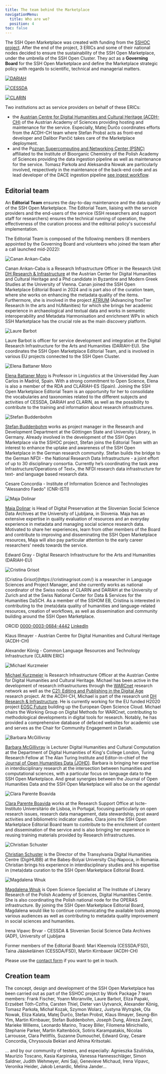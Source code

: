 ```yaml
---
title: The team behind the Marketplace
navigationMenu:
  title: Who are we?
  position: 4
toc: false
---
```

The SSH Open Marketplace was created with funding from the [SSHOC project](/about/sshoc-eosc). After the end of the project, 3 ERICs and some of their national nodes decided to ensure the sustainability of the SSH Open Marketplace, under the umbrella of the SSH Open Cluster. They act as a **Governing Board** for the SSH Open Marketplace and define the Marketplace strategic policy with regards to scientific, technical and managerial matters.

<div style={{ display: 'grid', gap: 'var(--space-4)', gridTemplateColumns: 'repeat(3, 1fr)' }}>

[![DARIAH](/assets/cms/images/dariah-eu-logo.png)](https://dariah.eu)

[![CESSDA](/assets/cms/images/cessda-logo.png)](https://www.cessda.eu)

[![CLARIN](/assets/cms/images/clarin-logo.png)](https://clarin.eu)

</div>

Two institutions act as service providers on behalf of these ERICs: 

- the [Austrian Centre for Digital Humanities and Cultural Heritage (ACDH-CH)](https://www.oeaw.ac.at/acdh/) of the Austrian Academy of Sciences providing hosting and maintenance for the service. Especially, Matej Ďurčo coordinates efforts from the ACDH-CH team where Stefan Probst acts as front-end developer and Dalibor Pančić takes care of the Marketplace deployment.  
- and the P[oznan Supercomputing and Networking Center (PSNC)](https://www.psnc.pl/) affiliated to the Institute of Bioorganic Chemistry of the Polish Academy of Sciences providing the data ingestion pipeline as well as maintenance for the service. Tomasz Parkoła and Aleksandra Nowak are particularly involved, respectively in the maintenance of the back-end code and as lead developer of the DACE ingestion pipeline [see ingest workflow](/about/implementation#data-ingestion-workflow).

## Editorial team

An **Editorial Team** ensures the day-to-day maintenance and the data quality of the SSH Open Marketplace. The Editorial Team, liaising with the service providers and the end-users of the service (SSH researchers and support staff for researchers) ensures the technical running of operation, the effectiveness of the curation process and the editorial policy's successful implementation.

The Editorial Team is composed of the following members (8 members appointed by the Governing Board and volunteers who joined the team after a call launched mid-2022): 

<div style={{ display: 'grid', gap: 'var(--space-4)', gridTemplateColumns: 'var(--prose-column-sm) 1fr' }}>

![Canan Arıkan-Caba](/assets/cms/images/sshoc_ed_board_canan_arikancaba.png)

Canan Arıkan-Caba is a Research Infrastructure Officer in the Research Unit [DH Research & Infrastructure](https://www.oeaw.ac.at/acdh/research/dh-research-infrastructure) at the Austrian Center for Digital Humanities and Cultural Heritage and a Phd candidate in Byzantine and Modern Greek Studies at the University of Vienna. Canan joined the SSH Open Marketplace Editorial Board in 2024 and is part also of the curation team, where she works on enhancing the metadata quality of the items. Furthermore, she is involved in the project [ATRIUM](https://atrium-research.eu/) (Advancing fronTier Research In the arts and hUManities) for which she brings her academic experience in archaeological and textual data and works in semantic interoperability and Metadata Harmonisation and enrichment WPs in which SSH Marketplace has the crucial role as the main discovery platform. 

![Laure Barbot](/assets/cms/images/sshoc_ed_board_laure_barbot.jpg)

Laure Barbot is officer for service development and integration at the Digital Research Infrastructure for the Arts and Humanities (DARIAH-EU). She coordinates the SSH Open Marketplace Editorial Team, and is involved in various EU projects connected to the SSH Open Cluster.

![Elena Battaner Moro](/assets/cms/images/sshoc_ed_board_elena_battaner_moro.png)

[Elena Battaner Moro](https://orcid.org/0000-0002-5521-6445) is Professor in Linguistics at the Universidad Rey Juan Carlos in Madrid, Spain. With a strong commitment to Open Science, Elena is also a member of the RDA and CLARIAH-ES (Spain). Joining the SSH Open Marketplace Editorial Team is an opportunity for her to consolidate the vocabularies and taxonomies related to the different subjects and activities of CESSDA, DARIAH and CLARIN, as well as the possibility to contribute to the training and information about research infrastructures.

![Stefan Buddenbohm](/assets/cms/images/sshoc_ed_board_stefan_buddenbohm.jpg)

[Stefan Buddenbohm](https://www.sub.uni-goettingen.de/kontakt/personen-a-z/personendetails/person/stefan-buddenbohm-1/) works as project manager in the Research and Development Department at the Göttingen State and University Library, in Germany. Already involved in the development of the SSH Open Marketplace via the SSHOC project, Stefan joins the Editorial Team with an interest to enhance the uptake and awareness of the SSH Open Marketplace in the German research community. Stefan builds the bridge to the German NFDI - the National Research Data Infrastructure - a joint effort of up to 30 disciplinary consortia. Currently he’s coordinating the task area Infrastructure/Operations of  Text+, the NFDI research data infrastructure for text- and language based research data.

<div/>

Cesare Concordia - Institute of Information Science and Technologies "Alessandro Faedo" (CNR-ISTI)

![Maja Dolinar](/assets/cms/images/sshoc_ed_board_maja_dolinar.jpg)

[Maja Dolinar](https://orcid.org/0000-0002-8307-6486) is Head of Digital Preservation at the Slovenian Social Science Data Archives at the University of Ljubljana, in Slovenia. Maja has an extensive expertise in quality evaluation of resources and an everyday experience in metadata and managing social science research data. Motivated to share her experiences, learn from other members of the Board and contribute to improving and disseminating the SSH Open Marketplace resources, Maja will also pay particular attention to the early career researchers’ needs towards the service.

<div/>

Edward Gray - Digital Research Infrastructure for the Arts and Humanities (DARIAH-EU) 

![Cristina Grisot](/assets/cms/images/sshoc_ed_board_cristinagrisot.jpg)

<div>[Cristina Grisot](https://cristinagrisot.com/) is a researcher in Language Sciences and Project Manager, and she currently works as national coordinator of the Swiss nodes of CLARIN and DARIAH at the University of Zurich and at the Swiss National Center for Data & Services for the Humanities DaSCH. As a member of the SSHOM EB, Cristina is interested in contributing to the (meta)data quality of humanities and language-related resources, creation of workflows, as well as dissemination and community building around the SSH Open Marketplace.

ORCID [0000-0003-0684-4442](https://orcid.org/0000-0003-0684-4442) 
[LinkedIn](https://www.linkedin.com/in/cristinagrisot/)</div> 

<div/>

Klaus Illmayer - Austrian Centre for Digital Humanities and Cultural Heritage (ACDH-CH) 

<div/>

Alexander König - Common Language Resources and Technology Infrastructure (CLARIN ERIC)

![Michael Kurzmeier](/assets/cms/images/sshoc_ed_board_michael_kurzmeier.png)

[Michael Kurzmeier](https://www.mkrzmr.com/) is Research Infrastructure Officer at the Austrian Centre for Digital Humanities and Cultural Heritage. Michael has been active in the development of research infrastructures through the [WARCnet](https://cc.au.dk/en/warcnet/) research network as well as the [C21: Editing and Publishing in the Digital Age](https://www.c21editions.org/) research project. 
At the ACDH-CH, Michael is part of the research unit [DH Research & Infrastructure](https://www.oeaw.ac.at/acdh/research/dh-research-infrastructure). He is currently working for the EU funded H2020 project [EOSC Future](https://eoscfuture.eu/) building up the European Open Science Cloud. Michael chairs the Working Group on Digital Methods for WARCnet, contributing to methodological developments in digital tools for research. Notably, he has provided a comprehensive database of defaced websites for academic use and serves as the Chair for Community Engagement in Dariah.

![Barbara McGillivray](/assets/cms/images/sshoc_ed_board_barbara_mcgillivray.png)

[Barbara McGillivray](https://www.turing.ac.uk/people/researchers/barbara-mcgillivray) is Lecturer Digital Humanities and Cultural Computation at the Department of Digital Humanities of King's College London, Turing Research Fellow at The Alan Turing Institute and Editor-in-chief of the [Journal of Open Humanities Data (JOHD)](https://openhumanitiesdata.metajnl.com/). Barbara is bringing her expertise in interdisciplinary research at the intersection between humanities and computational sciences, with a particular focus on language data to the SSH Open Marketplace. And great synergies between the Journal of Open Humanities Data and the SSH Open Marketplace will also be on the agenda!

![Clara Parente Boavida](/assets/cms/images/sshoc_ed_board_claraboavida.jpg)

[Clara Parente Boavida](https://orcid.org/0000-0002-4837-6395) works at the Research Support Office at Iscte-Instituto Universitário de Lisboa, in Portugal, focusing particularly on open research issues, research data management, data stewardship, post award activities and bibliometric indicator studies. Clara joins the SSH Open Marketplace Editorial Board team to contribute to the enrichment of content and dissemination of the service and is also bringing her experience in reusing training materials provided by Research Infrastructures.

![Christian Schuster](/assets/cms/images/sshoc_ed_board_christian_schuster.png)

[Christian Schuster](https://orcid.org/0000-0002-5851-5643) is the Director of the Transylvania Digital Humanities Centre (DigiHUBB) at the Babeș-Bolyai University Cluj-Napoca, in Romania. Christian brings his experience in interdisciplinary studies and his expertise in (meta)data curation to the SSH Open Marketplace Editorial Board. 

![Magdalena Wnuk](/assets/cms/images/sshoc_ed_board_magdalena_wnuk.png)

[Magdalena Wnuk](https://orcid.org/0000-0003-4129-6664) is Open Science Specialist at The Institute of Literary Research of the Polish Academy of Sciences, Digital Humanities Centre. She is also coordinating the Polish national node for the OPERAS infrastructure.  By joining the SSH Open Marketplace Editorial Board, Magdalena would like to continue communicating the available tools among various audiences as well as contributing to metadata quality improvement in social sciences and humanities.

<div/>

Irena Vipavc Brvar - CESSDA & Slovenian Social Science Data Archives (ADP), University of Ljubljana

</div>

Former members of the Editorial Board: Mari Kleemola (CESSDA/FSD), Taina Jääskeläinen (CESSDA/FSD), Martin Kirnbauer (ACDH-CH)

Please use the [contact form](/contact) if you want to get in touch.

## Creation team

The concept, design and development of the SSH Open Marketplace has been carried out as part of the SSHOC project by Work Package 7 team members: Frank Fischer, Yoann Moranville, Laure Barbot, Eliza Papaki, Erzsébet Tóth-Czifra, Carsten Thiel, Dieter van Uytvanck, Alexander König, Tomasz Parkoła, Michał Kozak, Szymon Wolarz, Justyna Wytrążek, Ola Nowak, Eliza Kalata, Matej Ďurčo, Stefan Probst, Klaus Illmayer, Seung-Bin Yim, Martin Kirnbauer, Stefan Buddenbohm, Joseph Dung, Alireza Zarei, Marieke Willems, Leonardo Marino, Tracey Biller, Filomena Minichiello, Stephanie Parker, Martin Kaltenböck, Sotiris Karampatakis, Nicolas Larrousse, Clara Petitfils, Suzanne Dumouchel, Edward Gray, Cesare Concordia, Chryssoula Bekiari and Athina Kritsotaki.

… and by our community of testers, and especially: Agnieszka Szulińska, Maurizio Toscano, Kasia Karpinska, Vanessa Hannesschläger, Simon Saldner, Judith Wehmeyer, Ami Saji, Genevieve Michaud, Irena Vipavc, Veronika Heider, Jakob Lenardic, Melina Jander...